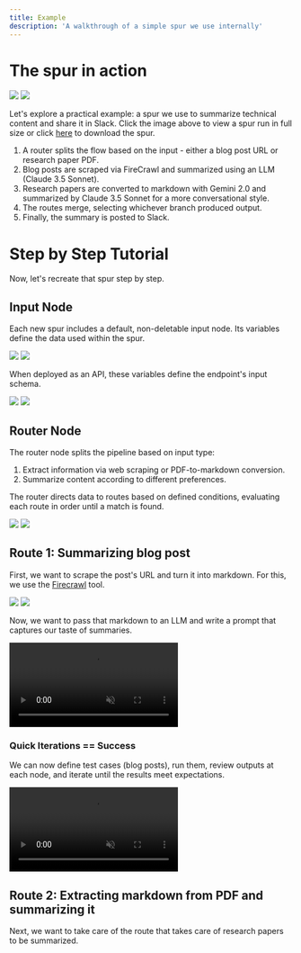 ```yaml
---
title: Example
description: 'A walkthrough of a simple spur we use internally'
---
```




# The spur in action

<img className="block dark:hidden" src="/images/example_walkthrough/0_light.png" />
<img className="hidden dark:block" src="/images/example_walkthrough/0_dark.png" />


Let's explore a practical example: a spur we use to summarize technical content and share it in Slack. Click the image above to view a spur run in full size or click [here](/images/SlackSummarizer.json) to download the spur.

1) A router splits the flow based on the input - either a blog post URL or research paper PDF.
2) Blog posts are scraped via FireCrawl and summarized using an LLM (Claude 3.5 Sonnet).
3) Research papers are converted to markdown with Gemini 2.0 and summarized by Claude 3.5 Sonnet for a more conversational style.
4) The routes merge, selecting whichever branch produced output.
5) Finally, the summary is posted to Slack.

# Step by Step Tutorial

Now, let's recreate that spur step by step.

## Input Node

Each new spur includes a default, non-deletable input node. Its variables define the data used within the spur.

<img className="block dark:hidden" src="/images/example_walkthrough/2_light.png" />
<img className="hidden dark:block" src="/images/example_walkthrough/2_dark.png" />

When deployed as an API, these variables define the endpoint's input schema.

<img className="block dark:hidden" src="/images/example_walkthrough/3_light.png" />
<img className="hidden dark:block" src="/images/example_walkthrough/3_dark.png" />

## Router Node

The router node splits the pipeline based on input type:

1) Extract information via web scraping or PDF-to-markdown conversion.
2) Summarize content according to different preferences.

The router directs data to routes based on defined conditions, evaluating each route in order until a match is found.

<img className="block dark:hidden" src="/images/example_walkthrough/4_light.png" />
<img className="hidden dark:block" src="/images/example_walkthrough/4_dark.png" />

## Route 1: Summarizing blog post

First, we want to scrape the post's URL and turn it into markdown. For this, we use the [Firecrawl](https://www.firecrawl.dev/) tool.

<img className="block dark:hidden" src="/images/example_walkthrough/5_light.gif" />
<img className="hidden dark:block" src="/images/example_walkthrough/5_dark.gif" />

Now, we want to pass that markdown to an LLM and write a prompt that captures our taste of summaries.

<video
controls
  muted
  loop
  playsInline
  className="block dark:hidden w-full aspect-video" src="/images/example_walkthrough/6_light.mp4" />
<video
controls
  muted
  loop
  playsInline className="hidden dark:block w-full aspect-video" src="/images/example_walkthrough/6_dark.mp4" />

### Quick Iterations == Success

We can now define test cases (blog posts), run them, review outputs at each node, and iterate until the results meet expectations.

<video
controls
  muted
  loop
  playsInline
  className="block dark:hidden w-full aspect-video" src="/images/example_walkthrough/7_light.mp4" />
<video
controls
  muted
  loop
  playsInline className="hidden dark:block w-full aspect-video" src="/images/example_walkthrough/7_dark.mp4" />

## Route 2: Extracting markdown from PDF and summarizing it

Next, we want to take care of the route that takes care of research papers to be summarized.

